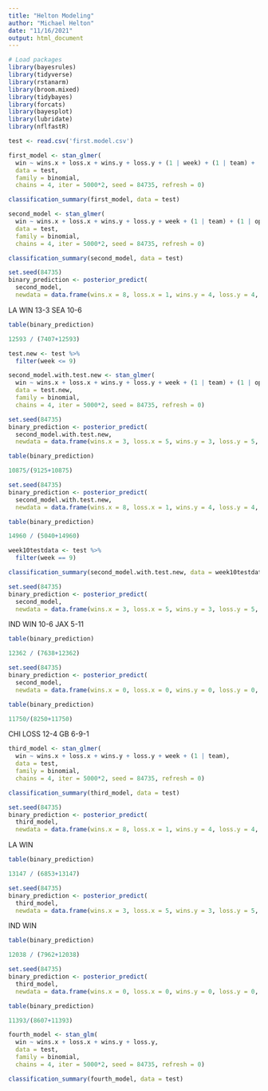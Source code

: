 ```yaml
---
title: "Helton Modeling"
author: "Michael Helton"
date: "11/16/2021"
output: html_document
---
```


```r
# Load packages
library(bayesrules)
library(tidyverse)
library(rstanarm)
library(broom.mixed)
library(tidybayes)
library(forcats)
library(bayesplot)
library(lubridate)
library(nflfastR)
```

```r
test <- read.csv('first.model.csv')
```


```r
first_model <- stan_glmer(
  win ~ wins.x + loss.x + wins.y + loss.y + (1 | week) + (1 | team) + (1 | opp.team),
  data = test,
  family = binomial,
  chains = 4, iter = 5000*2, seed = 84735, refresh = 0)
```

```r
classification_summary(first_model, data = test)
```

```r
second_model <- stan_glmer(
  win ~ wins.x + loss.x + wins.y + loss.y + week + (1 | team) + (1 | opp.team),
  data = test,
  family = binomial,
  chains = 4, iter = 5000*2, seed = 84735, refresh = 0)
```

```r
classification_summary(second_model, data = test)
```

```r
set.seed(84735)
binary_prediction <- posterior_predict(
  second_model,
  newdata = data.frame(wins.x = 8, loss.x = 1, wins.y = 4, loss.y = 4, week = 9, team = 'LA', opp.team = 'SEA'))
```

LA WIN 13-3
SEA 10-6

```r
table(binary_prediction)
```

```r
12593 / (7407+12593)
```

```r
test.new <- test %>%
  filter(week <= 9)
```

```r
second_model.with.test.new <- stan_glmer(
  win ~ wins.x + loss.x + wins.y + loss.y + week + (1 | team) + (1 | opp.team),
  data = test.new,
  family = binomial,
  chains = 4, iter = 5000*2, seed = 84735, refresh = 0)
```

```r
set.seed(84735)
binary_prediction <- posterior_predict(
  second_model.with.test.new,
  newdata = data.frame(wins.x = 3, loss.x = 5, wins.y = 3, loss.y = 5, week = 9, team = 'IND', opp.team = 'JAX'))
```

```r
table(binary_prediction)
```

```r
10875/(9125+10875)
```


```r
set.seed(84735)
binary_prediction <- posterior_predict(
  second_model.with.test.new,
  newdata = data.frame(wins.x = 8, loss.x = 1, wins.y = 4, loss.y = 4, week = 9, team = 'LA', opp.team = 'SEA'))
```

```r
table(binary_prediction)
```

```r
14960 / (5040+14960)
```

```r
week10testdata <- test %>%
  filter(week == 9)
```

```r
classification_summary(second_model.with.test.new, data = week10testdata)
```


```r
set.seed(84735)
binary_prediction <- posterior_predict(
  second_model,
  newdata = data.frame(wins.x = 3, loss.x = 5, wins.y = 3, loss.y = 5, week = 9, team = 'IND', opp.team = 'JAX'))
```

IND WIN 10-6
JAX 5-11

```r
table(binary_prediction)
```

```r
12362 / (7638+12362)
```

```r
set.seed(84735)
binary_prediction <- posterior_predict(
  second_model,
  newdata = data.frame(wins.x = 0, loss.x = 0, wins.y = 0, loss.y = 0, week = 0, team = 'CHI', opp.team = 'GB'))
```

```r
table(binary_prediction)
```

```r
11750/(8250+11750)
```

CHI LOSS 12-4
GB 6-9-1

```r
third_model <- stan_glmer(
  win ~ wins.x + loss.x + wins.y + loss.y + week + (1 | team),
  data = test,
  family = binomial,
  chains = 4, iter = 5000*2, seed = 84735, refresh = 0)
```

```r
classification_summary(third_model, data = test)
```

```r
set.seed(84735)
binary_prediction <- posterior_predict(
  third_model,
  newdata = data.frame(wins.x = 8, loss.x = 1, wins.y = 4, loss.y = 4, week = 9, team = 'LA'))
```

LA WIN

```r
table(binary_prediction)
```

```r
13147 / (6853+13147)
```

```r
set.seed(84735)
binary_prediction <- posterior_predict(
  third_model,
  newdata = data.frame(wins.x = 3, loss.x = 5, wins.y = 3, loss.y = 5, week = 9, team = 'IND'))
```

IND WIN

```r
table(binary_prediction)
```

```r
12038 / (7962+12038)
```

```r
set.seed(84735)
binary_prediction <- posterior_predict(
  third_model,
  newdata = data.frame(wins.x = 0, loss.x = 0, wins.y = 0, loss.y = 0, week = 0, team = 'CHI'))
```

```r
table(binary_prediction)
```

```r
11393/(8607+11393)
```


```r
fourth_model <- stan_glm(
  win ~ wins.x + loss.x + wins.y + loss.y,
  data = test,
  family = binomial,
  chains = 4, iter = 5000*2, seed = 84735, refresh = 0)
```

```r
classification_summary(fourth_model, data = test)
```


